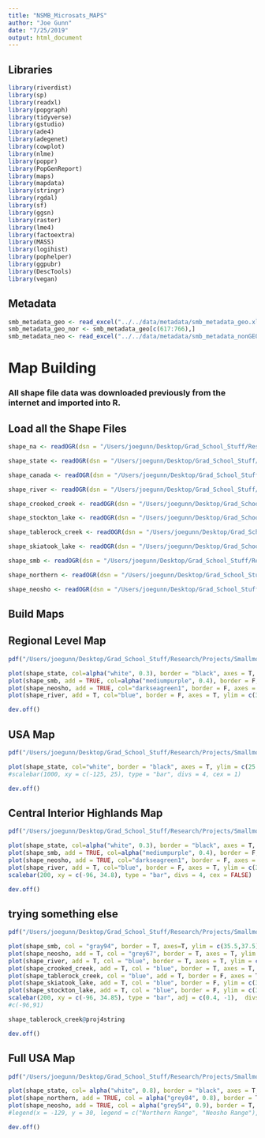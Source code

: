 ```yaml
---
title: "NSMB_Microsats_MAPS"
author: "Joe Gunn"
date: "7/25/2019"
output: html_document
---
```


## Libraries
```r
library(riverdist)
library(sp)
library(readxl)
library(popgraph)
library(tidyverse)
library(gstudio)
library(ade4)
library(adegenet)
library(cowplot)
library(nlme)
library(poppr)
library(PopGenReport)
library(maps)
library(mapdata)
library(stringr)
library(rgdal)
library(sf)
library(ggsn)
library(raster)
library(lme4)
library(factoextra)
library(MASS)
library(logihist)
library(pophelper)
library(ggpubr)
library(DescTools)
library(vegan)
```

## Metadata
```r
smb_metadata_geo <- read_excel("../../data/metadata/smb_metadata_geo.xlsx")
smb_metadata_geo_nor <- smb_metadata_geo[c(617:766),]
smb_metadata_neo <- read_excel("../../data/metadata/smb_metadata_nonGEO.xlsx")

```

# Map Building
### All shape file data was downloaded previously from the internet and imported into R.
## Load all the Shape Files
```r
shape_na <- readOGR(dsn = "/Users/joegunn/Desktop/Grad_School_Stuff/Research/Projects/Smallmouth_Bass_Microsatellites/data/map_data/NORTH_AMERICA", layer = "North_America") #shape file for the United States, with states outlined

shape_state <- readOGR(dsn = "/Users/joegunn/Desktop/Grad_School_Stuff/Research/Projects/Smallmouth_Bass_Microsatellites/data/map_data/STATES", layer = "states") #shape file for the United States, with states outlined

shape_canada <- readOGR(dsn = "/Users/joegunn/Desktop/Grad_School_Stuff/Research/Projects/Smallmouth_Bass_Microsatellites/data/map_data/CANADA", layer = "Canada") #shape file for the Canada, with provinces outlined

shape_river <- readOGR(dsn = "/Users/joegunn/Desktop/Grad_School_Stuff/Research/Projects/Smallmouth_Bass_Microsatellites/data/map_data/RIVERS", layer = "River_Data") #shape file for rivers used in this study

shape_crooked_creek <- readOGR(dsn = "/Users/joegunn/Desktop/Grad_School_Stuff/Research/Projects/Smallmouth_Bass_Microsatellites/data/map_data/RIVERS", layer = "crooked_creek") #shape file for crooked creek used in this study

shape_stockton_lake <- readOGR(dsn = "/Users/joegunn/Desktop/Grad_School_Stuff/Research/Projects/Smallmouth_Bass_Microsatellites/data/map_data/RIVERS", layer = "stockton_lake") #shape file for stockton lake used in this study

shape_tablerock_creek <- readOGR(dsn = "/Users/joegunn/Desktop/Grad_School_Stuff/Research/Projects/Smallmouth_Bass_Microsatellites/data/map_data/RIVERS", layer = "tablerock_lake") #shape file for tablerock lake used in this study

shape_skiatook_lake <- readOGR(dsn = "/Users/joegunn/Desktop/Grad_School_Stuff/Research/Projects/Smallmouth_Bass_Microsatellites/data/map_data/RIVERS", layer = "skiatook_lake") #shape file for skiatook lake used in this study

shape_smb <- readOGR(dsn = "/Users/joegunn/Desktop/Grad_School_Stuff/Research/Projects/Smallmouth_Bass_Microsatellites/data/map_data/Species_Distributions/northern_smb", layer = "NORTHERNSMB_Range") #shape file for the entire range of Smallmouth Bass

shape_northern <- readOGR(dsn = "/Users/joegunn/Desktop/Grad_School_Stuff/Research/Projects/Smallmouth_Bass_Genomics/analysis/MAP_building/shape_file_data/Species_Distributions/northern_smb", layer = "NORTHERNSMB_Range") #shape file for the entire range of Smallmouth Bass

shape_neosho <- readOGR(dsn = "/Users/joegunn/Desktop/Grad_School_Stuff/Research/Projects/Smallmouth_Bass_Microsatellites/data/map_data/Species_Distributions/neosho_smb", layer = "NEOSHOSMB_Range") #shape file for Neosho Smallmouth Bass native range
```

## Build Maps
## Regional Level Map
```r
pdf("/Users/joegunn/Desktop/Grad_School_Stuff/Research/Projects/Smallmouth_Bass_Microsatellites/visualization/map_figures/smb_presentation_map.pdf", width = 8, height = 13) #creates a jpeg at customized resolution

plot(shape_state, col=alpha("white", 0.3), border = "black", axes = T, ylim = c(34.5,46), xlim = c(-95.5,-90), cex.axis = 2)
plot(shape_smb, add = TRUE, col=alpha("mediumpurple", 0.4), border = F, axes=TRUE, ylim = c(34.5,46), xlim = c(-95.5,-90), cex.axis = 2)
plot(shape_neosho, add = TRUE, col="darkseagreen1", border = F, axes = TRUE, ylim = c(34.5,46), xlim = c(-95.5,-90), cex.axis = 2)
plot(shape_river, add = T, col="blue", border = F, axes = T, ylim = c(34.5,46), xlim = c(-95.5,-90), cex.axis = 2)

dev.off()

```

## USA Map 
```r
pdf("/Users/joegunn/Desktop/Grad_School_Stuff/Research/Projects/Smallmouth_Bass_Microsatellites/visualization/map_figures/USA.pdf", width = 5, height = 4)

plot(shape_state, col="white", border = "black", axes = T, ylim = c(25.5,50), xlim = c(-125,-67), cex.axis = 1)
#scalebar(1000, xy = c(-125, 25), type = "bar", divs = 4, cex = 1)

dev.off()
```

## Central Interior Highlands Map
```r

pdf("/Users/joegunn/Desktop/Grad_School_Stuff/Research/Projects/Smallmouth_Bass_Microsatellites/visualization/map_figures/central_interior_highlands.pdf", width = 30, height = 27) #creates a jpeg at customized resolution

plot(shape_state, col=alpha("white", 0.3), border = "black", axes = T, ylim = c(35,38), xlim = c(-96,-91), cex.axis = 4)
plot(shape_smb, add = TRUE, col=alpha("mediumpurple", 0.4), border = F, axes=TRUE, ylim = c(35,38), xlim = c(-96,-91), cex.axis = 4)
plot(shape_neosho, add = TRUE, col="darkseagreen1", border = F, axes = TRUE, ylim = c(35,38), xlim = c(-96,-91), cex.axis = 4)
plot(shape_river, add = T, col="blue", border = F, axes = T, ylim = c(35,38), xlim = c(-96,-91), cex.axis = 4)
scalebar(200, xy = c(-96, 34.8), type = "bar", divs = 4, cex = FALSE)

dev.off()
```

## trying something else
```r
pdf("/Users/joegunn/Desktop/Grad_School_Stuff/Research/Projects/Smallmouth_Bass_Microsatellites/visualization/map_figures/central_interior_highlands_LARGE.pdf", width = 15, height = 13) #creates a pdf at customized resolution

plot(shape_smb, col = "gray94", border = T, axes=T, ylim = c(35.5,37.5), xlim = c(-96,-91), cex.axis = 2)
plot(shape_neosho, add = T, col = "grey67", border = T, axes = T, ylim = c(35.5,37.5), xlim = c(-96,-91), cex.axis = 2)
plot(shape_river, add = T, col = "blue", border = T, axes = T, ylim = c(35.5,37.5), xlim = c(-96,-91), cex.axis = 2)
plot(shape_crooked_creek, add = T, col = "blue", border = T, axes = T, ylim = c(35.5,37.5), xlim = c(-96,-91), cex.axis = 2)
plot(shape_tablerock_creek, col = "blue", add = T, border = F, axes = T, ylim = c(35.5,37.5), xlim = c(-96,-91), cex.axis = 2)
plot(shape_skiatook_lake, add = T, col = "blue", border = F, ylim = c(35.5,37.5), xlim = c(-96,-91), cex.axis = 2)
plot(shape_stockton_lake, add = T, col = "blue", border = F, ylim = c(35.5,37.5), xlim = c(-96,-91), cex.axis = 2)
scalebar(200, xy = c(-96, 34.85), type = "bar", adj = c(0.4, -1),  divs = 4, cex = 3)
#c(-96,91)

shape_tablerock_creek@proj4string

dev.off()
```

## Full USA Map
```r
pdf("/Users/joegunn/Desktop/Grad_School_Stuff/Research/Projects/Smallmouth_Bass_Microsatellites/visualization/map_figures/USA_map.pdf", width = 7, height = 5)

plot(shape_state, col= alpha("white", 0.8), border = "black", axes = T, ylim = c(25,51), xlim = c(-126,-60)) #United States
plot(shape_northern, add = TRUE, col = alpha("grey84", 0.8), border = T, axes = TRUE, ylim = c(20,48), xlim = c(-110,-60)) #Northern SMB Range
plot(shape_neosho, add = TRUE, col = alpha("grey54", 0.9), border = T, axes = TRUE, ylim = c(30,48), xlim = c(-130,-60)) #Neosho SMB Range
#legend(x = -129, y = 30, legend = c("Northern Range", "Neosho Range"), bty = "n", fill = c("grey84","grey54"), cex = 1.2) # Legend 

dev.off()
```


